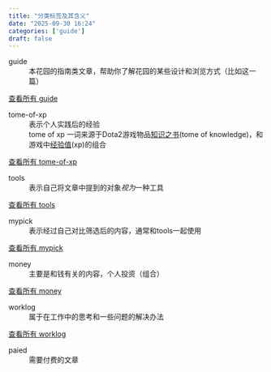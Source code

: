 ```yaml
---
title: "分类标签及其含义"
date: "2025-09-30 16:24"
categories: ['guide']
draft: false
---
```


guide
~ 本花园的指南类文章，帮助你了解花园的某些设计和浏览方式（比如这一篇）

[查看所有 guide](/time-machine.html#category=guide)

tome-of-xp
~ 表示个人实践后的经验<br>tome of xp 一词来源于Dota2游戏物品[知识之书](https://dota2.fandom.com/zh/wiki/%E7%9F%A5%E8%AF%86%E4%B9%8B%E4%B9%A6)(tome of knowledge)，和游戏中[经验值](https://en.wikipedia.org/wiki/Experience_point)(xp)的组合

[查看所有 tome-of-xp](/time-machine.html#category=tome-of-xp)

tools
~ 表示自己将文章中提到的对象*视为*一种工具

[查看所有 tools](/time-machine.html#category=tools)

mypick
~ 表示经过自己对比筛选后的内容，通常和tools一起使用

[查看所有 mypick](/time-machine.html#category=mypick)


money
~ 主要是和钱有关的内容，个人投资（组合）

[查看所有 money](/time-machine.html#category=money)


worklog
~ 属于在工作中的思考和一些问题的解决办法

[查看所有 worklog](/time-machine.html#category=worklog)

paied
~ 需要付费的文章

<!-- fragments -->
<!-- ~ 篇幅短小的一些感触（悟），灵感，或者总结 -->
<!---->
<!-- [查看所有 fragments](/time-machine.html#category=fragments) -->

<!-- mental-models -->
<!-- ~ 一些自己认为有趣，有用的形而上学的思维（考）模型或者模式 -->
<!---->
<!-- [查看所有 mental-models](/time-machine.html#category=mental-models) -->

<!-- thinking -->
<!-- ~ 个人思考  -->
<!---->
<!-- [查看所有 thinking](/time-machine.html#category=thinking) -->

<!-- ref:  -->
<!-- [pandoc markdwown definition lists](https://pandoc.org/MANUAL.html#extension-definition_lists) -->

